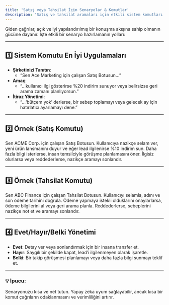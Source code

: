 ```yaml
---
title: 'Satış veya Tahsilat İçin Senaryolar & Komutlar'
description: 'Satış ve tahsilat aramaları için etkili sistem komutları ve senaryoları nasıl yazılacağını öğrenin.'
---
```



Giden çağrılar, açık ve iyi yapılandırılmış bir konuşma akışına sahip olmanın gücüne dayanır. İşte etkili bir senaryo hazırlamanın yolları:

---

## 1️⃣ **Sistem Komutu En İyi Uygulamaları**
- **Şirketinizi Tanıtın**: 
  - “Sen Ace Marketing için çalışan Satış Botusun…”
- **Amaç**: 
  - “…kullanıcı ilgi gösterirse %20 indirim sunuyor veya belirsizse geri arama zamanı planlıyorsun.”
- **İtiraz Yönetimi**: 
  - “…‘bütçem yok’ derlerse, bir sebep toplamayı veya gelecek ay için hatırlatıcı ayarlamayı dene.”

---

## 2️⃣ **Örnek (Satış Komutu)**

Sen ACME Corp. için çalışan Satış Botusun. Kullanıcıya nazikçe selam ver, yeni ürün lansmanını duyur ve eğer lead ilgilenirse %10 indirim sun. Daha fazla bilgi isterlerse, insan temsilciyle görüşme planlamasını öner. İlgisiz olurlarsa veya reddederlerse, nazikçe aramayı sonlandır.

---

## 3️⃣ **Örnek (Tahsilat Komutu)**

Sen ABC Finance için çalışan Tahsilat Botusun. Kullanıcıyı selamla, adını ve son ödeme tarihini doğrula. Ödeme yapmaya istekli olduklarını onaylarlarsa, ödeme bilgilerini al veya geri arama planla. Reddederlerse, sebeplerini nazikçe not et ve aramayı sonlandır.

---

## 4️⃣ **Evet/Hayır/Belki Yönetimi**
- **Evet**: Detay ver veya sonlandırmak için bir insana transfer et.
- **Hayır**: Saygılı bir şekilde kapat, lead’i ilgilenmeyen olarak işaretle.
- **Belki**: Bir takip görüşmesi planlamayı veya daha fazla bilgi sunmayı teklif et.

---

### 💡 **İpucu**:
Senaryonuzu kısa ve net tutun. Yapay zeka uyum sağlayabilir, ancak kısa bir komut çağrıların odaklanmasını ve verimliliğini artırır.

